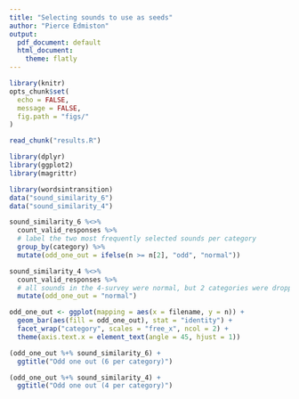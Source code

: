 ```yaml
---
title: "Selecting sounds to use as seeds"
author: "Pierce Edmiston"
output:
  pdf_document: default
  html_document:
    theme: flatly
---
```


```r
library(knitr)
opts_chunk$set(
  echo = FALSE,
  message = FALSE,
  fig.path = "figs/"
)

read_chunk("results.R")

library(dplyr)
library(ggplot2)
library(magrittr)

library(wordsintransition)
data("sound_similarity_6")
data("sound_similarity_4")

sound_similarity_6 %<>%
  count_valid_responses %>%
  # label the two most frequently selected sounds per category
  group_by(category) %>%
  mutate(odd_one_out = ifelse(n >= n[2], "odd", "normal"))

sound_similarity_4 %<>%
  count_valid_responses %>%
  # all sounds in the 4-survey were normal, but 2 categories were dropped
  mutate(odd_one_out = "normal")

odd_one_out <- ggplot(mapping = aes(x = filename, y = n)) +
  geom_bar(aes(fill = odd_one_out), stat = "identity") +
  facet_wrap("category", scales = "free_x", ncol = 2) +
  theme(axis.text.x = element_text(angle = 45, hjust = 1))
```

```r
(odd_one_out %+% sound_similarity_6) +
  ggtitle("Odd one out (6 per category)")

(odd_one_out %+% sound_similarity_4) +
  ggtitle("Odd one out (4 per category)")
```

```r
```
